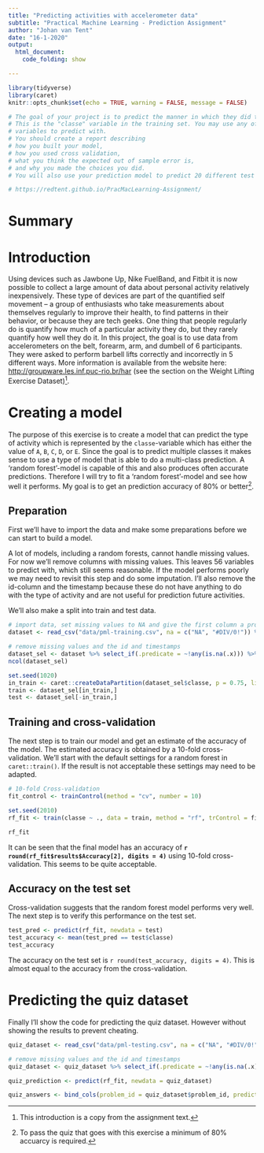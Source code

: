 ```yaml
---
title: "Predicting activities with accelerometer data"
subtitle: "Practical Machine Learning - Prediction Assignment"
author: "Johan van Tent"
date: "16-1-2020"
output: 
  html_document:
    code_folding: show

---
```


```r
library(tidyverse)
library(caret)
knitr::opts_chunk$set(echo = TRUE, warning = FALSE, message = FALSE)

# The goal of your project is to predict the manner in which they did the exercise. 
# This is the "classe" variable in the training set. You may use any of the other 
# variables to predict with. 
# You should create a report describing 
# how you built your model, 
# how you used cross validation, 
# what you think the expected out of sample error is, 
# and why you made the choices you did. 
# You will also use your prediction model to predict 20 different test cases.

# https://redtent.github.io/PracMacLearning-Assignment/
```

# Summary



# Introduction

Using devices such as Jawbone Up, Nike FuelBand, and Fitbit it is now possible to collect a large amount of data about personal activity relatively inexpensively. These type of devices are part of the quantified self movement – a group of enthusiasts who take measurements about themselves regularly to improve their health, to find patterns in their behavior, or because they are tech geeks. One thing that people regularly do is quantify how much of a particular activity they do, but they rarely quantify how well they do it. In this project, the goal is to use data from accelerometers on the belt, forearm, arm, and dumbell of 6 participants. They were asked to perform barbell lifts correctly and incorrectly in 5 different ways. More information is available from the website here: <http://groupware.les.inf.puc-rio.br/har> (see the section on the Weight Lifting Exercise Dataset)[^note]. 

[^note]: This introduction is a copy from the assignment text.

# Creating a model

The purpose of this exercise is to create a model that can predict the type of activity which is represented by the `classe`-variable which has either the value of `A`, `B`, `C`, `D`, or `E`. Since the goal is to predict multiple classes it makes sense to use a type of model that is able to do a multi-class prediction. A 'random forest'-model is capable of this and also produces often accurate predictions. Therefore I will try to fit a 'random forest'-model and see how well it performs. My goal is to get an prediction accuracy of 80% or better[^1].

[^1]: To pass the quiz that goes with this exercise a minimum of 80% accuarcy is required.

## Preparation

First we'll have to import the data and make some preparations before we can start to build a model. 

A lot of models, including a random forests, cannot handle missing values. For now we'll remove columns with missing values. This leaves 56 variables to predict with, which still seems reasonable. If the model performs poorly we may need to revisit this step and do some imputation. I'll also remove the id-column and the timestamp because these do not have anything to do with the type of activity and are not useful for prediction future activities.

We'll also make a split into train and test data.

```r
# import data, set missing values to NA and give the first column a proper name
dataset <- read_csv("data/pml-training.csv", na = c("NA", "#DIV/0!")) %>% rename(id = X1)

# remove missing values and the id and timestamps
dataset_sel <- dataset %>% select_if(.predicate = ~!any(is.na(.x))) %>% select(-contains("timestamp"), -id)
ncol(dataset_sel)

set.seed(1020)
in_train <- caret::createDataPartition(dataset_sel$classe, p = 0.75, list = FALSE)
train <- dataset_sel[in_train,]
test <- dataset_sel[-in_train,]

```

## Training and cross-validation

The next step is to train our model and get an estimate of the accuracy of the model. The estimated accuracy is obtained by a 10-fold cross-validation. We'll start with the default settings for a random forest in `caret::train()`. If the result is not acceptable these settings may need to be adapted.


```r

# 10-fold Cross-validation
fit_control <- trainControl(method = "cv", number = 10)

set.seed(2010)
rf_fit <- train(classe ~ ., data = train, method = "rf", trControl = fit_control)

rf_fit


```

It can be seen that the final model has an accuracy of **`r round(rf_fit$results$Accuracy[2], digits = 4)`** using 10-fold cross-validation. This seems to be quite acceptable.

## Accuracy on the test set

Cross-validation suggests that the random forest model performs very well. The next step is to verify this performance on the test set.

```r
test_pred <- predict(rf_fit, newdata = test)
test_accuracy <- mean(test_pred == test$classe)
test_accuracy

```

The accuracy on the test set is `r round(test_accuracy, digits = 4)`. This is almost equal to the accuracy from the cross-validation.


# Predicting the quiz dataset

Finally I'll show the code for predicting the quiz dataset. However without showing the results to prevent cheating.

```r
quiz_dataset <- read_csv("data/pml-testing.csv", na = c("NA", "#DIV/0!")) %>% rename(id = X1)

# remove missing values and the id and timestamps
quiz_dataset <- quiz_dataset %>% select_if(.predicate = ~!any(is.na(.x))) %>% select(-contains("timestamp"), -id)

quiz_prediction <- predict(rf_fit, newdata = quiz_dataset)

quiz_answers <- bind_cols(problem_id = quiz_dataset$problem_id, prediction = quiz_prediction)

```


